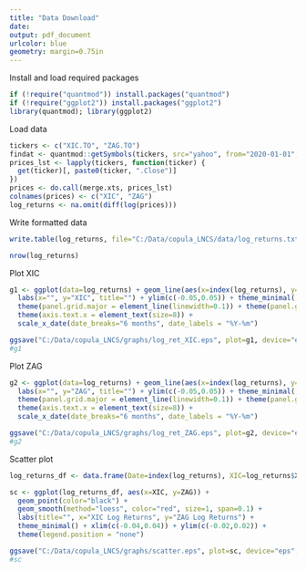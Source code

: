 ---
title: "Data Download"
date: 
output: pdf_document
urlcolor: blue
geometry: margin=0.75in
---
 
Install and load required packages
```{r}
if (!require("quantmod")) install.packages("quantmod")
if (!require("ggplot2")) install.packages("ggplot2") 
library(quantmod); library(ggplot2)  
```

Load data
```{r, message=FALSE, warning=FALSE}
tickers <- c("XIC.TO", "ZAG.TO")
findat <- quantmod::getSymbols(tickers, src="yahoo", from="2020-01-01", to="2024-10-01")
prices_lst <- lapply(tickers, function(ticker) {
  get(ticker)[, paste0(ticker, ".Close")]
})
prices <- do.call(merge.xts, prices_lst)
colnames(prices) <- c("XIC", "ZAG")
log_returns <- na.omit(diff(log(prices)))
```

Write formatted data
```{r, message=FALSE, warning=FALSE}
write.table(log_returns, file="C:/Data/copula_LNCS/data/log_returns.txt", row.names=FALSE, col.names=FALSE, sep=" ")

nrow(log_returns)
```

Plot XIC 
```{r, fig.width=6, fig.height=4, message=FALSE}
g1 <- ggplot(data=log_returns) + geom_line(aes(x=index(log_returns), y=XIC), color="black") + 
  labs(x="", y="XIC", title="") + ylim(c(-0.05,0.05)) + theme_minimal() + theme(legend.position="none") +
  theme(panel.grid.major = element_line(linewidth=0.1)) + theme(panel.grid.minor=element_blank()) +
  theme(axis.text.x = element_text(size=8)) +
  scale_x_date(date_breaks="6 months", date_labels = "%Y-%m") 

ggsave("C:/Data/copula_LNCS/graphs/log_ret_XIC.eps", plot=g1, device="eps", width=7, height=5)
#g1
```

Plot ZAG
```{r, fig.width=6, fig.height=4, message=FALSE}
g2 <- ggplot(data=log_returns) + geom_line(aes(x=index(log_returns), y=ZAG), color="black") + 
  labs(x="", y="ZAG", title="") + ylim(c(-0.05,0.05)) + theme_minimal() + theme(legend.position="none") +
  theme(panel.grid.major = element_line(linewidth=0.1)) + theme(panel.grid.minor=element_blank()) +
  theme(axis.text.x = element_text(size=8)) +
  scale_x_date(date_breaks="6 months", date_labels = "%Y-%m") 

ggsave("C:/Data/copula_LNCS/graphs/log_ret_ZAG.eps", plot=g2, device="eps", width=7, height=5)
#g2
```

Scatter plot
```{r, fig.width=6, fig.height=6, warning=FALSE, message=FALSE}
log_returns_df <- data.frame(Date=index(log_returns), XIC=log_returns$XIC, ZAG=log_returns$ZAG)

sc <- ggplot(log_returns_df, aes(x=XIC, y=ZAG)) +
  geom_point(color="black") +
  geom_smooth(method="loess", color="red", size=1, span=0.1) +
  labs(title="", x="XIC Log Returns", y="ZAG Log Returns") +
  theme_minimal() + xlim(c(-0.04,0.04)) + ylim(c(-0.02,0.02)) + 
  theme(legend.position = "none")

ggsave("C:/Data/copula_LNCS/graphs/scatter.eps", plot=sc, device="eps", width=7, height=7)
#sc
```

